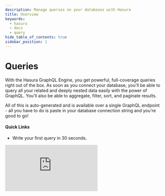 ```yaml
---
description: Manage queries on your databases with Hasura
title: Overview
keywords:
  - hasura
  - docs
  - query
hide_table_of_contents: true
sidebar_position: 1
---
```



# <Queries /> Queries

<div className="overview-header">
  <div className="overview-text">
    <p>
      With the Hasura GraphQL Engine, you get powerful, full-coverage queries right out of the box. As soon as you
      connect your database, you'll be able to query all your related and deeply nested data easily with the power of
      GraphQL. You'll also be able to aggregate, filter, sort, and paginate results.
    </p>
    <p>
      All of this is auto-generated and is available over a single GraphQL endpoint - all you have to do is paste in
      your database connection string and you're good to go!
    </p>
    <h4>Quick Links</h4>
    <ul>
      <li>
        <VersionedLink to="/queries/quickstart">Write your first query in 30 seconds.</VersionedLink>
      </li>
    </ul>
  </div>
  <iframe
    src="https://www.youtube.com/embed/TW7_F376D3g"
    frameborder="0"
    allow="accelerometer; autoplay; encrypted-media; gyroscope; picture-in-picture"
    allowfullscreen
  />
</div>

## Using Queries

<div className="overview-gallery">
  <VersionedLink to="/queries/postgres/query-filters/">
    <div className="card">
      <h3>Filter query results</h3>
      <p>
        Learn how to filter query results using <code>where</code> arguments.
      </p>
    </div>
  </VersionedLink>
  <VersionedLink to="/queries/postgres/sorting/">
    <div className="card">
      <h3>Sort query results</h3>
      <p>
        Learn how to sort query results using <code>order_by</code> and <code>limit</code> arguments.
      </p>
    </div>
  </VersionedLink>
  <VersionedLink to="/queries/postgres/aggregation-queries/">
    <div className="card">
      <h3>Aggregate query results</h3>
      <p>
        Learn how to use aggregation functions like <code>count</code>, <code>sum</code>, <code>avg</code>, and
        <code>max</code> to aggregate query results.
      </p>
    </div>
  </VersionedLink>
</div>
